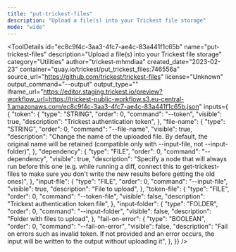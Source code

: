 ```yaml
---
title: "put-trickest-files"
description: "Upload a file(s) into your Trickest file storage"
mode: "wide"
---
```



<ToolDetails
  id="ec8c9f4c-3aa3-4fc7-ae4c-83a441f1c65b"
  name="put-trickest-files"
  description="Upload a file(s) into your Trickest file storage"
  category="Utilities"
  author="trickest-mhmdiaa"
  created_date="2023-02-23"
  container="quay.io/trickest/put_trickest_files:746556a"
  source_url="https://github.com/trickest/trickest-files"
  license="Unknown"
  output_command="--output"
  output_type=""
  iframe_url="https://editor.staging.trickest.io/preview?workflow_url=https://trickest-public-workflow.s3.eu-central-1.amazonaws.com/ec8c9f4c-3aa3-4fc7-ae4c-83a441f1c65b.json"
  inputs={ {
  "token": {
    "type": "STRING",
    "order": 0,
    "command": "--token",
    "visible": true,
    "description": "Trickest authentication token",
  },
  "file-name": {
    "type": "STRING",
    "order": 0,
    "command": "--file-name",
    "visible": true,
    "description": "Change the name of the uploaded file. By default, the original name will be retained (compatible only with --input-file, not --input-folder)",
  },
  "dependency": {
    "type": "FILE",
    "order": 0,
    "command": "--dependency",
    "visible": true,
    "description": "Specify a node that will always run before this one (e.g. while running a diff, connect this to get-trickest-files to make sure you don't write the new results before getting the old ones)",
  },
  "input-file": {
    "type": "FILE",
    "order": 0,
    "command": "--input-file",
    "visible": true,
    "description": "File to upload",
  },
  "token-file": {
    "type": "FILE",
    "order": 0,
    "command": "--token-file",
    "visible": false,
    "description": "Trickest authentication token file",
  },
  "input-folder": {
    "type": "FOLDER",
    "order": 0,
    "command": "--input-folder",
    "visible": false,
    "description": "Folder with files to upload",
  },
  "fail-on-error": {
    "type": "BOOLEAN",
    "order": 0,
    "command": "--fail-on-error",
    "visible": false,
    "description": "Fail on errors such as invalid token. If not provided and an error occurs, the input will be written to the output without uploading it",
  },
}}
/>